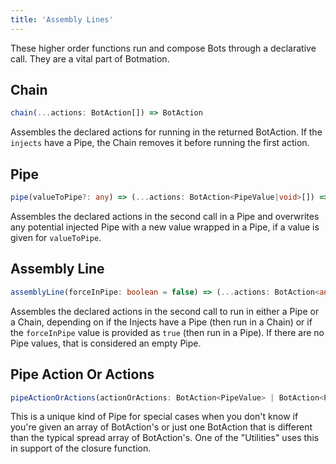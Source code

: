 ---
title: 'Assembly Lines'
---

These higher order functions run and compose Bots through a declarative call. They are a vital part of Botmation.

## Chain
```typescript
chain(...actions: BotAction[]) => BotAction
```
Assembles the declared actions for running in the returned BotAction. If the `injects` have a Pipe, the Chain removes it before running the first action.

## Pipe
```typescript
pipe(valueToPipe?: any) => (...actions: BotAction<PipeValue|void>[]) => BotAction<any>
```
Assembles the declared actions in the second call in a Pipe and overwrites any potential injected Pipe with a new value wrapped in a Pipe, if a value is given for `valueToPipe`.

## Assembly Line
```typescript
assemblyLine(forceInPipe: boolean = false) => (...actions: BotAction<any>[]) => BotAction<any>
```
Assembles the declared actions in the second call to run in either a Pipe or a Chain, depending on if the Injects have a Pipe (then run in a Chain) or if the `forceInPipe` value is provided as `true` (then run in a Pipe). If there are no Pipe values, that is considered an empty Pipe.

## Pipe Action Or Actions
```typescript
pipeActionOrActions(actionOrActions: BotAction<PipeValue> | BotAction<PipeValue>[]) => BotAction<PipeValue|undefined>
```
This is a unique kind of Pipe for special cases when you don't know if you're given an array of BotAction's or just one BotAction that is different than the typical spread array of BotAction's. One of the "Utilities" uses this in support of the closure function.